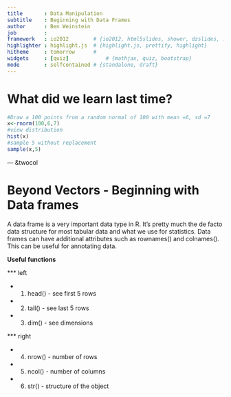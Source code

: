 ```yaml
---
title       : Data Manipulation
subtitle    : Beginning with Data Frames
author      : Ben Weinstein
job         : 
framework   : io2012        # {io2012, html5slides, shower, dzslides, ...}
highlighter : highlight.js  # {highlight.js, prettify, highlight}
hitheme     : tomorrow      # 
widgets     : [quiz]            # {mathjax, quiz, bootstrap}
mode        : selfcontained # {standalone, draft}
---
```


What did we learn last time?
============================
```r
#Draw a 100 points from a random normal of 100 with mean =6, sd =7
x<-rnorm(100,6,7)
#view distribution
hist(x)
#sample 5 without replacement
sample(x,5)
```

--- &twocol

Beyond Vectors - Beginning with Data frames
===========================================

A data frame is a very important data type in R. It's pretty much the de facto data structure for most tabular data and what we use for statistics. Data frames can have additional attributes such as rownames() and colnames(). This can be useful for annotating data.

**Useful functions**  

*** left

- 1. head() - see first 5 rows
- 2. tail() - see last 5 rows
- 3. dim() - see dimensions

*** right

- 4. nrow() - number of rows
- 5. ncol() - number of columns
- 6. str() - structure of the object

